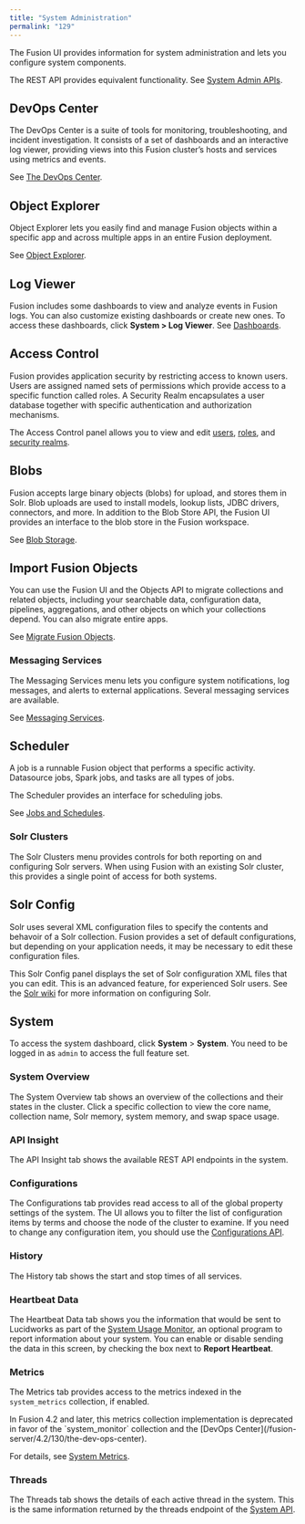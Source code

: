 ```yaml
---
title: "System Administration"
permalink: "129"
---
```



The Fusion UI provides information for system administration and lets you configure system components.

The REST API provides equivalent functionality. See [System Admin APIs](/fusion-server/4.2/347/system-admin-ap-is).

## DevOps Center

The DevOps Center is a
suite of tools
for monitoring, troubleshooting, and incident investigation. It consists of
a set of dashboards and
an interactive log viewer, providing views into this Fusion cluster’s hosts and services using metrics and events.

See [The DevOps Center](/fusion-server/4.2/130/the-dev-ops-center).

## Object Explorer

Object Explorer lets you easily find and manage Fusion objects within a specific app and across multiple apps in an entire Fusion deployment.

See [Object Explorer](/fusion-server/4.2/121/object-explorer).

## Log Viewer

Fusion includes some dashboards to view and analyze events in Fusion logs. You can also customize existing dashboards or create new ones.
To access these dashboards, click **System > Log Viewer**. See [Dashboards](/fusion-server/4.2/139/dashboards).

## Access Control

Fusion provides application security by restricting access to known users. Users are assigned named sets of permissions which provide access to a specific function called roles. A Security Realm encapsulates a user database together with specific authentication and authorization mechanisms.

The Access Control panel allows you to view and edit [users](/fusion-server/4.2/125/users), [roles](/fusion-server/4.2/126/roles), and [security realms](/fusion-server/4.2/127/security-realms).

## Blobs

Fusion accepts large binary objects (blobs) for upload, and stores them in Solr. Blob uploads are used to install models, lookup lists, JDBC drivers, connectors, and more. In addition to the Blob Store API, the Fusion UI provides an interface to the blob store in the Fusion workspace.

See [Blob Storage](/fusion-server/4.2/153/blob-storage).

## Import Fusion Objects

You can use the Fusion UI and the Objects API to migrate collections and related objects, including your searchable data, configuration data, pipelines, aggregations, and other objects on which your collections depend. You can also migrate entire apps.

See [Migrate Fusion Objects](/how-to/836/migrate-fusion-objects).

### Messaging Services

The Messaging Services menu lets you configure system notifications, log messages, and alerts to external applications. Several messaging services are available.

See [Messaging Services](/fusion-server/4.2/135/messaging-and-alerting).

## Scheduler

A job is a runnable Fusion object that performs a specific activity. Datasource jobs, Spark jobs, and tasks are all types of jobs.

The Scheduler provides an interface for scheduling jobs.

See [Jobs and Schedules](/fusion-server/4.2/184/jobs-overview#the-scheduler).

### Solr Clusters

The Solr Clusters menu provides controls for both reporting on and configuring Solr servers. When using Fusion with an existing Solr cluster, this provides a single point of access for both systems.

## Solr Config

Solr uses several XML configuration files to specify the contents and behavoir of a Solr collection. Fusion provides a set of default configurations, but depending on your application needs, it may be necessary to edit these configuration files.

This Solr Config panel displays the set of Solr configuration XML files that you can edit. This is an advanced feature, for experienced Solr users. See the [Solr wiki](https://cwiki.apache.org/confluence/display/solr/Configuring+solrconfig.xml) for more information on configuring Solr.

## System

To access the system dashboard, click <InlineImage src="/assets/images/4.0/icons/workspace-menu-system.png"/> **System** > **System**.
You need to be logged in as `admin` to access the full feature set.

### System Overview

The System Overview tab shows an overview of the collections and their states in the cluster.
Click a specific collection to view the core name, collection name, Solr memory, system memory, and swap space usage.

### API Insight

The API Insight tab shows the available REST API endpoints in the system.

### Configurations

The Configurations tab provides read access to all of the global property settings of the system. The UI allows you to filter the list of configuration items by terms and choose the node of the cluster to examine.
If you need to change any configuration item, you should use the [Configurations API](/fusion-server/4.2/342/configurations-api).

### History

The History tab shows the start and stop times of all services.

### Heartbeat Data

The Heartbeat Data tab shows you the information that would be sent to Lucidworks as part of the [System Usage Monitor](/fusion-server/4.2/128/system-usage-monitor),
an optional program to report information about your system. You can enable or disable sending the data in this screen, by checking the box next to **Report Heartbeat**.

### Metrics

The Metrics tab provides access to the metrics indexed in the `system_metrics` collection, if enabled.

<Note>
In Fusion 4.2 and later, this metrics collection implementation is deprecated in favor of the `system_monitor` collection and the [DevOps Center](/fusion-server/4.2/130/the-dev-ops-center).
</Note>

For details, see [System Metrics](/fusion-server/4.2/198/system-metrics).

### Threads

The Threads tab shows the details of each active thread in the system. This is the same information returned by the threads endpoint of the [System API](/fusion-server/4.2/344/system-api).